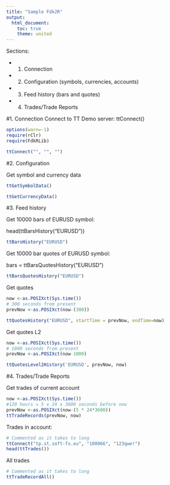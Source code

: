 ```yaml
---
title: "Sample Fdk2R"
output:
  html_document:
    toc: true
    theme: united
---
```


Sections:

* 1. Connection

* 2. Configuration (symbols, currencies, accounts)

* 3. Feed history  (bars and quotes)

* 4. Trades/Trade Reports


#1. Connection
Connect to TT Demo server:
ttConnect()

```r
options(warn=-1)
require(rClr)
require(FdkRLib)

ttConnect("", "", "")

```

#2. Configuration

Get symbol and currency data
```r
ttGetSymbolData()

ttGetCurrencyData()
```

#3. Feed history
<p>Get 10000 bars of EURUSD symbol:</p>
head(ttBarsHistory("EURUSD"))

```r
ttBarsHistory("EURUSD")
```

<p>Get 10000 bar quotes  of EURUSD symbol: </p>
bars = ttBarsQuotesHistory("EURUSD")

```r
ttBarsQuotesHistory("EURUSD")
```


Get quotes
```r

now <-as.POSIXct(Sys.time())
# 300 seconds from present
prevNow <-as.POSIXct(now-(300))

ttQuotesHistory("EURUSD", startTime = prevNow, endTime=now)
```

Get quotes L2
```r
now <-as.POSIXct(Sys.time())
# 1000 seconds from present
prevNow <-as.POSIXct(now-1000)

ttQuotesLevel2History('EURUSD', prevNow, now)
```

#4. Trades/Trade Reports

Get trades of current account

```r
now <-as.POSIXct(Sys.time())
#120 hours = 5 x 24 x 3600 seconds before now
prevNow <-as.POSIXct(now-(5 * 24*3600))
ttTradeRecords(prevNow, now)
```

Trades in account:
```r
# Commented as it takes to long
ttConnect("tp.st.soft-fx.eu", "100066", "123qwe!")
head(ttTrades())
```
All trades
```r
# Commented as it takes to long
ttTradeRecordAll()
```
